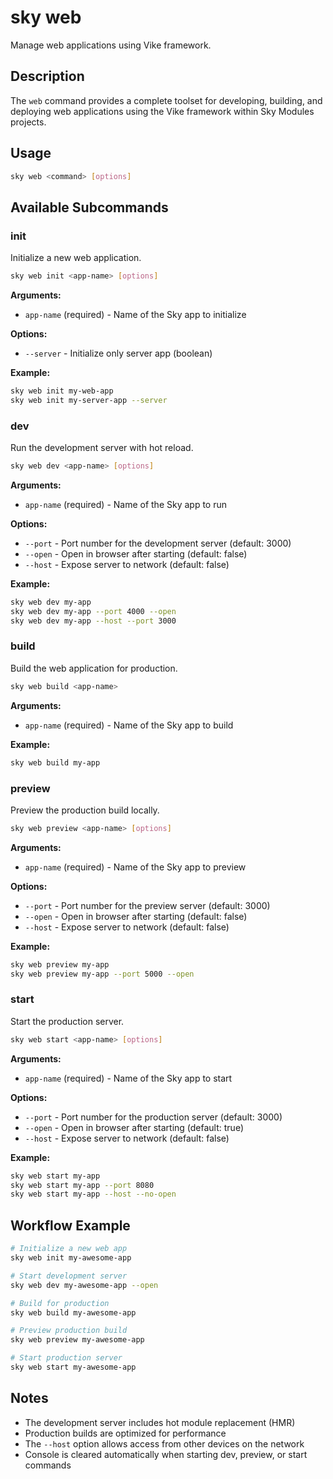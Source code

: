 # sky web

Manage web applications using Vike framework.

## Description

The `web` command provides a complete toolset for developing, building, and deploying web applications using the Vike framework within Sky Modules projects.

## Usage

```bash
sky web <command> [options]
```

## Available Subcommands

### init

Initialize a new web application.

```bash
sky web init <app-name> [options]
```

**Arguments:**
- `app-name` (required) - Name of the Sky app to initialize

**Options:**
- `--server` - Initialize only server app (boolean)

**Example:**
```bash
sky web init my-web-app
sky web init my-server-app --server
```

### dev

Run the development server with hot reload.

```bash
sky web dev <app-name> [options]
```

**Arguments:**
- `app-name` (required) - Name of the Sky app to run

**Options:**
- `--port` - Port number for the development server (default: 3000)
- `--open` - Open in browser after starting (default: false)
- `--host` - Expose server to network (default: false)

**Example:**
```bash
sky web dev my-app
sky web dev my-app --port 4000 --open
sky web dev my-app --host --port 3000
```

### build

Build the web application for production.

```bash
sky web build <app-name>
```

**Arguments:**
- `app-name` (required) - Name of the Sky app to build

**Example:**
```bash
sky web build my-app
```

### preview

Preview the production build locally.

```bash
sky web preview <app-name> [options]
```

**Arguments:**
- `app-name` (required) - Name of the Sky app to preview

**Options:**
- `--port` - Port number for the preview server (default: 3000)
- `--open` - Open in browser after starting (default: false)
- `--host` - Expose server to network (default: false)

**Example:**
```bash
sky web preview my-app
sky web preview my-app --port 5000 --open
```

### start

Start the production server.

```bash
sky web start <app-name> [options]
```

**Arguments:**
- `app-name` (required) - Name of the Sky app to start

**Options:**
- `--port` - Port number for the production server (default: 3000)
- `--open` - Open in browser after starting (default: true)
- `--host` - Expose server to network (default: false)

**Example:**
```bash
sky web start my-app
sky web start my-app --port 8080
sky web start my-app --host --no-open
```

## Workflow Example

```bash
# Initialize a new web app
sky web init my-awesome-app

# Start development server
sky web dev my-awesome-app --open

# Build for production
sky web build my-awesome-app

# Preview production build
sky web preview my-awesome-app

# Start production server
sky web start my-awesome-app
```

## Notes

- The development server includes hot module replacement (HMR)
- Production builds are optimized for performance
- The `--host` option allows access from other devices on the network
- Console is cleared automatically when starting dev, preview, or start commands

